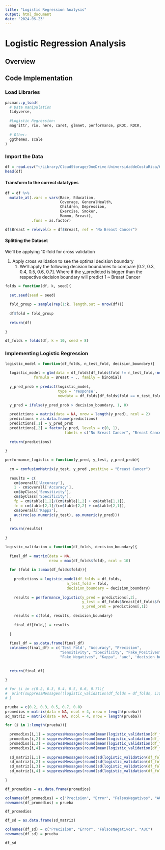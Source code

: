 ```yaml
---
title: "Logistic Regression Analysis"
output: html_document
date: "2024-06-23"
---
```


# Logistic Regression Analysis

## Overview

## Code Implementation

### Load Libraries

```r
pacman::p_load(
  # Data manipulation
  tidyverse,
  
  #Logistic Regression:
  magrittr, rio, here, caret, glmnet, performance, pROC, ROCR,
  
  # Other:
  ggthemes, scale
)
```

### Import the Data

```r
df = read.csv("~/Library/CloudStorage/OneDrive-UniversidaddeCostaRica/GitHub/Predicción_Cancer/data/processed/data.csv")[,-c(1,2)]
head(df)
```

#### Transform to the correct datatypes

```r
df = df %>% 
  mutate_at(.vars = vars(Race, Education, 
                         Coverage, GeneralHealth, 
                         Children, Depression,
                         Exercise, Smoker,
                         Mammo, Breast), 
            .funs = as.factor)

df$Breast = relevel(x = df$Breast, ref = "No Breast Cancer")
```

#### Splitting the Dataset

We'll be applying 10-fold for cross validation

1.  Apply cross validation to see the optimal decision boundary
    1.  We'll apply the following decision boundaries to compare [0.2, 0.3, 0.4, 0.5, 0.6, 0.7]. Where if the y_predicted is bigger than the respective decision boundary will predict 1 \~ Breast Cancer

```r
folds = function(df, k, seed){
  
  set.seed(seed = seed)
  
  fold_group = sample(rep(1:k, length.out = nrow(df)))
  
  df$fold = fold_group
  
  return(df)
  
}
```

```r
df_folds = folds(df, k = 10, seed = 8)
```

### Implementing Logistic Regression

```r
logistic_model = function(df_folds, n_test_fold, decision_boundary){
  
  logistic_model = glm(data = df_folds[df_folds$fold != n_test_fold,-ncol(df_folds)],
             formula = Breast ~ ., family = binomial)
  
  y_pred_prob = predict(logistic_model, 
                        type = 'response', 
                        newdata = df_folds[df_folds$fold == n_test_fold,-ncol(df_folds)])
  
  y_pred = ifelse(y_pred_prob > decision_boundary, 1, 0)
  
  predictions = matrix(data = NA, nrow = length(y_pred), ncol = 2)
  predictions = as.data.frame(predictions)
  predictions[,1] = y_pred_prob
  predictions[,2] = factor(y_pred, levels = c(0, 1), 
                           labels = c("No Breast Cancer", "Breast Cancer"))
  
  return(predictions)
  
}
```


```r
performance_logistic = function(y_pred, y_test, y_pred_prob){
  
  cm = confusionMatrix(y_test, y_pred ,positive = "Breast Cancer")
  
  results = c(
    cm$overall['Accuracy'],
    1 - cm$overall['Accuracy'], 
    cm$byClass['Sensitivity'], 
    cm$byClass['Specificity'],
    fp = cm$table[1,2]/(cm$table[1,2] + cm$table[1,1]), 
    fn = cm$table[2,1]/(cm$table[2,2] + cm$table[2,1]), 
    cm$overall['Kappa'],
    auc(roc(as.numeric(y_test), as.numeric(y_pred)))
  )
  
  return(results)
  
}
```

```r
logistic_validation = function(df_folds, decision_boundary){
  
  final_df = matrix(data = NA,
                    nrow = max(df_folds$fold), ncol = 10)
  
  for (fold in 1:max(df_folds$fold)){
    
    predictions = logistic_model(df_folds = df_folds, 
                            n_test_fold = fold, 
                            decision_boundary = decision_boundary)
    
    results = performance_logistic(y_pred = predictions[,2], 
                                   y_test = df_folds$Breast[df_folds$fold == fold],
                                   y_pred_prob = predictions[,1])
    
    results = c(fold, results, decision_boundary)
    
    final_df[fold,] = results
  
  }
  
  final_df = as.data.frame(final_df)
  colnames(final_df) = c('Test Fold', "Accuracy", "Precision",
                         "Sensitivity", "Specificity", "Fake_Positives",
                         "Fake_Negatives", "Kappa", "auc", 'decision_boundary')
  
  
  return(final_df)
  
}
```

```r
# for (i in c(0.2, 0.3, 0.4, 0.5, 0.6, 0.7)){
#  print(suppressMessages((logistic_validation(df_folds = df_folds, i)$Accuracy)))
# }
```

```r
prueba = c(0.2, 0.3, 0.5, 0.7, 0.8)
promedios = matrix(data = NA, ncol = 4, nrow = length(prueba))
sd_matriz = matrix(data = NA, ncol = 4, nrow = length(prueba))

for (i in 1:length(prueba)){
  
  promedios[i,1] = suppressMessages(round(mean(logistic_validation(df_folds = df_folds, decision_boundary = prueba[i])$Accuracy)*100,1))
  promedios[i,2] = suppressMessages(round(mean(logistic_validation(df_folds = df_folds, decision_boundary = prueba[i])$Precision)*100,1))
  promedios[i,3] = suppressMessages(round(mean(logistic_validation(df_folds = df_folds, decision_boundary = prueba[i])$Fake_Negatives)*100,1))
  promedios[i,4] = suppressMessages(round(mean(logistic_validation(df_folds = df_folds, decision_boundary = prueba[i])$auc)*100,1))
  
  sd_matriz[i,1] = suppressMessages(round(sd(logistic_validation(df_folds = df_folds, decision_boundary = prueba[i])$Accuracy)*100,1))
  sd_matriz[i,2] = suppressMessages(round(sd(logistic_validation(df_folds = df_folds, decision_boundary = prueba[i])$Precision)*100,1))
  sd_matriz[i,3] = suppressMessages(round(sd(logistic_validation(df_folds = df_folds, decision_boundary = prueba[i])$Fake_Negatives)*100,1))
  sd_matriz[i,4] = suppressMessages(round(sd(logistic_validation(df_folds = df_folds, decision_boundary = prueba[i])$auc)*100,1))
  
}
```



```r
df_promedios = as.data.frame(promedios)

colnames(df_promedios) = c("Precision", "Error", "FalsosNegativos", "AUC")
rownames(df_promedios) = prueba

df_promedios
```

```r
df_sd = as.data.frame(sd_matriz)

colnames(df_sd) = c("Precision", "Error", "FalsosNegativos", "AUC")
rownames(df_sd) = prueba

df_sd
```

